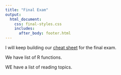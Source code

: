 ```yaml
---
title: "Final Exam"
output: 
  html_document:
    css: final-styles.css 
    includes:
      after_body: footer.html
---
```




I will keep building our [cheat sheet](cheatsheet.pdf) for the final exam.

We have list of R functions.

WE have a list of reading topics. 



<br>
<br>
<br>
